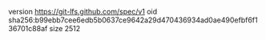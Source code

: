 version https://git-lfs.github.com/spec/v1
oid sha256:b99ebb7cee6edb5b0637ce9642a29d470436934ad0ae490efbf6f136701c88af
size 2512
